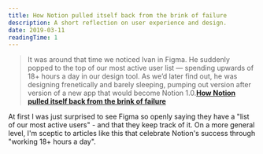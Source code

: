 ```yaml
---
title: How Notion pulled itself back from the brink of failure
description: A short reflection on user experience and design.
date: 2019-03-11
readingTime: 1
---
```


>It was around that time we noticed Ivan in Figma. He suddenly popped to the top of our most active user list — spending upwards of 18+ hours a day in our design tool. As we’d later find out, he was designing frenetically and barely sleeping, pumping out version after version of a new app that would become Notion 1.0.**<a href="https://www.figma.com/blog/design-on-a-deadline-how-notion-pulled-itself-back-from-the-brink-of-failure/">How Notion pulled itself back from the brink of failure</a>**

At first I was just surprised to see Figma so openly saying they have a "list of our most active users" - and that they keep track of it. On a more general level, I'm sceptic to articles like this that celebrate Notion's success through "working 18+ hours a day".
